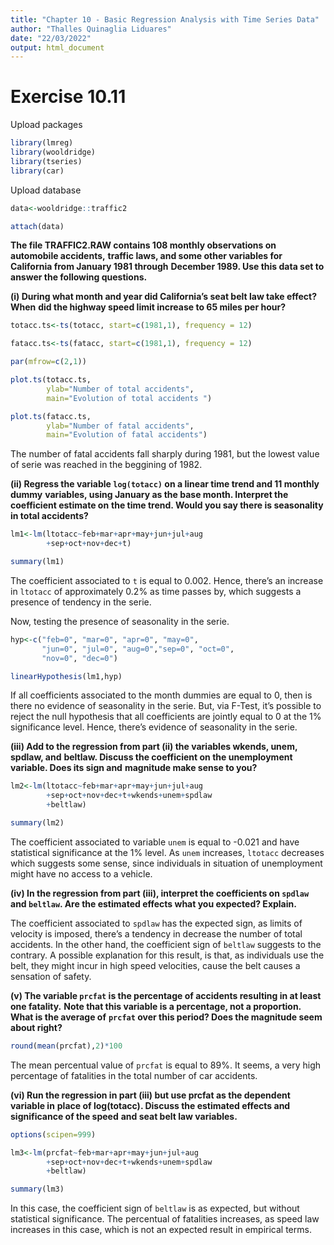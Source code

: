 ---
title: "Chapter 10 - Basic Regression Analysis with Time Series Data"
author: "Thalles Quinaglia Liduares"
date: "22/03/2022"
output: html_document
---

# Exercise 10.11

Upload packages

```{r, warning=FALSE, message=FALSE}

library(lmreg)
library(wooldridge)
library(tseries)
library(car)

```
Upload database

```{r}

data<-wooldridge::traffic2

attach(data)

```



**The file TRAFFIC2.RAW contains 108 monthly observations on automobile accidents,**
**traffic laws, and some other variables for California from January 1981 through**
**December 1989. Use this data set to answer the following questions.**

**(i) During what month and year did California’s seat belt law take effect? When** 
**did the highway speed limit increase to 65 miles per hour?**

```{r}

totacc.ts<-ts(totacc, start=c(1981,1), frequency = 12)

fatacc.ts<-ts(fatacc, start=c(1981,1), frequency = 12)

par(mfrow=c(2,1))

plot.ts(totacc.ts,
        ylab="Number of total accidents",
        main="Evolution of total accidents ")

plot.ts(fatacc.ts,
        ylab="Number of fatal accidents",
        main="Evolution of fatal accidents")
```



The number of fatal accidents fall sharply during 1981, but the lowest value of 
serie was reached in the beggining of 1982.

**(ii) Regress the variable `log(totacc)` on a linear time trend and 11 monthly dummy**
**variables, using January as the base month. Interpret the coefficient estimate on**
**the time trend. Would you say there is seasonality in total accidents?**

```{r}

lm1<-lm(ltotacc~feb+mar+apr+may+jun+jul+aug
        +sep+oct+nov+dec+t)

summary(lm1)

```

The coefficient associated to `t` is equal to 0.002. Hence, there's an increase in
`ltotacc` of approximately  0.2% as time passes by, which suggests a presence of
tendency in the serie.

Now, testing the presence of seasonality in the serie.

```{r}
hyp<-c("feb=0", "mar=0", "apr=0", "may=0",
       "jun=0", "jul=0", "aug=0","sep=0", "oct=0",
       "nov=0", "dec=0")

linearHypothesis(lm1,hyp)
```


If all coefficients associated to the month dummies are equal to 0, then is there 
no evidence of seasonality in the serie. But, via F-Test, it's possible to reject
the null hypothesis that all coefficients are jointly equal to 0 at the 1% 
significance level. Hence, there's evidence of seasonality in the serie.

**(iii) Add to the regression from part (ii) the variables wkends, unem, spdlaw, and**
**beltlaw. Discuss the coefficient on the unemployment variable. Does its sign and**
**magnitude make sense to you?**

```{r}
lm2<-lm(ltotacc~feb+mar+apr+may+jun+jul+aug
        +sep+oct+nov+dec+t+wkends+unem+spdlaw
        +beltlaw)

summary(lm2)

```

The coefficient associated to variable `unem` is equal to -0.021 and have 
statistical significance at the 1% level. As `unem` increases, `ltotacc` decreases
which suggests some sense, since individuals in situation of unemployment might have no 
access to a vehicle.

**(iv) In the regression from part (iii), interpret the coefficients on `spdlaw`** 
**and `beltlaw`. Are the estimated effects what you expected? Explain.**

The coefficient associated to `spdlaw` has the expected sign, as limits of velocity
is imposed, there's a tendency in decrease the number of total accidents. In the
other hand, the coefficient sign of `beltlaw` suggests to the contrary. A possible
explanation for this result, is that, as individuals use the belt, they might incur
in high speed velocities, cause the belt causes a sensation of safety.

**(v) The variable `prcfat` is the percentage of accidents resulting in at least one fatality.**
**Note that this variable is a percentage, not a proportion. What is the average of**
**`prcfat` over this period? Does the magnitude seem about right?**



```{r}

round(mean(prcfat),2)*100

```

The mean percentual value of `prcfat` is equal to 89%. It seems, a very high percentage
of fatalities in the total number of car accidents.

**(vi) Run the regression in part (iii) but use prcfat as the dependent variable in**
**place of log(totacc). Discuss the estimated effects and significance of the speed** 
**and seat belt law variables.**

```{r}

options(scipen=999)

lm3<-lm(prcfat~feb+mar+apr+may+jun+jul+aug
        +sep+oct+nov+dec+t+wkends+unem+spdlaw
        +beltlaw)

summary(lm3)

```

In this case, the coefficient sign of `beltlaw` is as expected, but without
statistical significance. The percentual of fatalities increases, as speed law
increases in this case, which is not an expected result in empirical terms.
